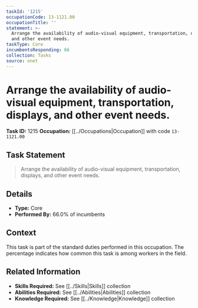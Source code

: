 ```yaml
---
taskId: '1215'
occupationCode: 13-1121.00
occupationTitle: ''
statement: >-
  Arrange the availability of audio-visual equipment, transportation, displays,
  and other event needs.
taskType: Core
incumbentsResponding: 66
collection: Tasks
source: onet
---
```

# Arrange the availability of audio-visual equipment, transportation, displays, and other event needs.

**Task ID:** 1215
**Occupation:** [[../Occupations|Occupation]] with code `13-1121.00`

## Task Statement

> Arrange the availability of audio-visual equipment, transportation, displays, and other event needs.

## Details

- **Type:** Core
- **Performed By:** 66.0% of incumbents

## Context

This task is part of the standard duties performed in this occupation. The percentage indicates how common this task is among workers in the field.

## Related Information

- **Skills Required:** See [[../Skills|Skills]] collection
- **Abilities Required:** See [[../Abilities|Abilities]] collection
- **Knowledge Required:** See [[../Knowledge|Knowledge]] collection
